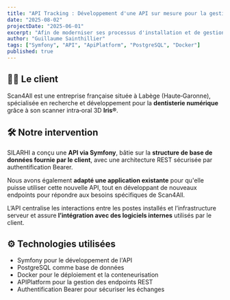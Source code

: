 ```yaml
---
title: "API Tracking : Développement d'une API sur mesure pour la gestion de code d'installation logiciels"
date: "2025-08-02"
projectDate: "2025-06-01"
excerpt: "Afin de moderniser ses processus d'installation et de gestion de licences, Scan4All a sollicité SILARHI pour développer une API REST sécurisée."
author: "Guillaume Sainthillier"
tags: ["Symfony", "API", "ApiPlatform", "PostgreSQL", "Docker"]
published: true
---
```


## 👨‍⚕️ Le client

Scan4All est une entreprise française située à Labège (Haute‑Garonne), spécialisée en recherche et développement pour la **dentisterie numérique** grâce à son scanner intra‑oral 3D **Iris®**.

## 🛠️ Notre intervention

SILARHI a conçu une **API via Symfony**, bâtie sur la **structure de base de données fournie par le client**, avec une architecture REST sécurisée par authentification Bearer.

Nous avons également **adapté une application existante** pour qu'elle puisse utiliser cette nouvelle API, tout en développant de nouveaux endpoints pour répondre aux besoins spécifiques de Scan4All.

L’API centralise les interactions entre les postes installés et l’infrastructure serveur et assure **l’intégration avec des logiciels internes** utilisés par le client.

## ⚙️ Technologies utilisées

- Symfony pour le développement de l'API
- PostgreSQL comme base de données
- Docker pour le déploiement et la conteneurisation
- APIPlatform pour la gestion des endpoints REST
- Authentification Bearer pour sécuriser les échanges
